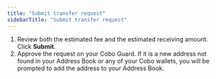 ```yaml
---
title: "Submit transfer request"
sidebarTitle: "Submit transfer request"
---
```


1. Review both the estimated fee and the estimated receiving amount. Click **Submit**.
2. Approve the request on your Cobo Guard. If it is a new address not found in your Address Book or any of your Cobo wallets, you will be prompted to add the address to your Address Book.